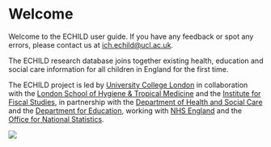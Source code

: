 # Welcome {.unnumbered}

Welcome to the ECHILD user guide. If you have any feedback or spot any errors, please contact us at [ich.echild\@ucl.ac.uk](mailto:ich.echild@ucl.ac.uk){.email}.

The ECHILD research database joins together existing health, education and social care information for all children in England for the first time.

The ECHILD project is led by [University College London](https://www.ucl.ac.uk/child-health/echild) in collaboration with the [London School of Hygiene & Tropical Medicine](https://www.lshtm.ac.uk/) and the [Institute for Fiscal Studies](https://www.ifs.org.uk/), in partnership with the [Department of Health and Social Care](https://www.gov.uk/government/organisations/department-of-health-and-social-care) and the [Department for Education](https://www.gov.uk/government/organisations/department-for-education), working with [NHS England](https://www.england.nhs.uk/) and the [Office for National Statistics](https://www.ons.gov.uk/).

![](static/echild-intro.png){fig-alt="An image with the ECHILD logo and the words Education & Child Health Insights from Linked Data: An introductory guide for researchers."}